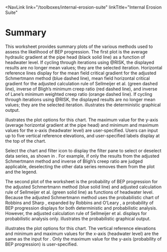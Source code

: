 
<NavLink 
  link="/toolboxes/internal-erosion-suite" 
  linkTitle="Internal Erosion Suite" 
></NavLink>

# Summary

This worksheet provides summary plots of the various methods used to assess the likelihood of BEP progression. The first plot
is the average hydraulic gradient at the pipe head (black solid line) as a function of headwater level. If cycling through
iterations using @RISK, the displayed results are no longer mean values; they are the selected iteration. Horizontal reference
lines display for the mean field critical gradient for the adjusted Schmertmann method (blue dashed line), mean field horizontal
critical gradient for the adjusted calculation rule of Sellmeijer et al. (green dashed line), inverse of Bligh’s minimum creep
ratio (red dashed line), and inverse of Lane’s minimum weighted creep ratio (orange dashed line). If cycling through iterations
using @RISK, the displayed results are no longer mean values; they are the selected
iteration. <FigReference parentDocId="108_1_0_0" figKey="summary-deterministic-graphical-output"/> illustrates the deterministic graphical output.

<Figure 
parentDocId="108_1_0_0" 
figKey="summary-deterministic-graphical-output" 
src="figures/toolbox-technical-manuals/backward-erosion-piping-progression/figure64.png" 
alt="Summary worksheet: Deterministic graphical output." 
caption="Summary worksheet: Deterministic graphical output."></Figure>

<FigReference parentDocId="108_1_0_0" figKey="summary-deterministic-plot-options"/> illustrates the plot options for this chart. The 
maximum value for the y-axis (average horizontal gradient at the pipe head) and minimum and maximum values for the x-axis (headwater 
level) are user-specified. Users can input up to five vertical reference elevations, and user-specified labels display at the 
top of the chart.

<Figure 
parentDocId="108_1_0_0" 
figKey="summary-deterministic-plot-options" 
src="figures/toolbox-technical-manuals/backward-erosion-piping-progression/figure65.png" 
alt="Summary worksheet: Plot options for deterministic graphical output." 
caption="Summary worksheet: Plot options for deterministic graphical output."></Figure>

Select the chart and filter icon to display the filter pane to select or deselect data series, as shown
in <FigReference parentDocId="108_1_0_0" figKey="summary-filter-data"/>. For example, if only the results from the adjusted
Schmertmann method and inverse of Bligh’s creep ratio are judged applicable, deselecting the other data series removes them from
the plot and the legend.

<Figure 
parentDocId="108_1_0_0" 
figKey="summary-filter-data" 
src="figures/toolbox-technical-manuals/backward-erosion-piping-progression/figure66.png" 
alt="Summary worksheet: Example of filtering data."
caption="Summary worksheet: Example of filtering data."></Figure>

The second plot of the worksheet is the probability of BEP progression for the adjusted Schmertmann method (blue solid line) and
adjusted calculation rule of Sellmeijer et al. (green solid line) as functions of headwater level. Because the adjusted Schmertmann
method uses the probabilistic chart of Robbins and Sharp <Citation citationKey="Robbins2016" bibFile="/bibliographies/108_1_0_0-bib.json"/>,
expanded by Robbins and O’Leary <Citation citationKey="Robbins2020" bibFile="/bibliographies/108_1_0_0-bib.json"/>, a probability of BEP
progression displays for both deterministic and probabilistic analysis. However, the adjusted calculation rule of Sellmeijer et al.
displays for probabilistic analysis only. <FigReference parentDocId="108_1_0_0" figKey="summary-probabilistic-graphical-output"/> illustrates
the probabilistic graphical output.

<Figure 
parentDocId="108_1_0_0" 
figKey="summary-probabilistic-graphical-output" 
src="figures/toolbox-technical-manuals/backward-erosion-piping-progression/figure67.png" 
alt="Summary worksheet: Probabilistic graphical output."
caption="Summary worksheet: Probabilistic graphical output."></Figure>

<FigReference parentDocId="108_1_0_0" figKey="summary-probabilistic-plot-options"/> illustrates the plot options for this chart. The vertical 
reference elevations and minimum and maximum values for the x-axis (headwater level) are the same as the input 
for <FigReference parentDocId="108_1_0_0" figKey="summary-deterministic-plot-options"/>. Only the maximum value for the y-axis (probability 
of BEP progression) is user-specified.

<Figure 
parentDocId="108_1_0_0" 
figKey="summary-probabilistic-plot-options" 
src="figures/toolbox-technical-manuals/backward-erosion-piping-progression/figure68.png" 
alt="Summary worksheet: Plot options for probabilistic graphical output." 
caption="Summary worksheet: Plot options for probabilistic graphical output."></Figure>

<CitationFootnote />
